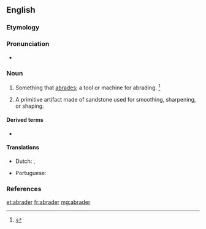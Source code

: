 ==English==

===Etymology===
{{suffix|abrade|er|id2=agent noun|lang=en}}

===Pronunciation===
* {{a|US}} {{IPA|/əˈbɹeɪ.dɚ/|lang=en}}

===Noun===
{{en-noun}}

# Something that [[abrade|abrades]]; a tool or machine for abrading. {{defdate|First attested in the late 19<sup>th</sup> century.}}<ref>{{R:SOED5|page=7}}</ref>
# {{lb|en|archaeology}} A primitive artifact made of sandstone used for smoothing, sharpening, or shaping.

====Derived terms====
* {{l|en|dermabrader}}

====Translations====
{{trans-top|tool or machine for abrading}}
* Dutch: {{t+|nl|schuurmachine|f}}, {{t|nl|schuurwerktuig|n}}
{{trans-mid}}
* Portuguese: {{t|pt|abrasor|m}}
{{trans-bottom}}

===References===
<references/>

[[et:abrader]]
[[fr:abrader]]
[[mg:abrader]]